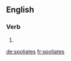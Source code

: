 
==English==

===Verb===
{{head|en|verb form}}

# {{en-third-person singular of|spoliate}}

[[de:spoliates]]
[[fr:spoliates]]